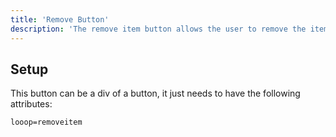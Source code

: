 ```yaml
---
title: 'Remove Button'
description: 'The remove item button allows the user to remove the item from the cart.'
---
```


## Setup
This button can be a div of a button, it just needs to have the following attributes:

```html
looop=removeitem
```
